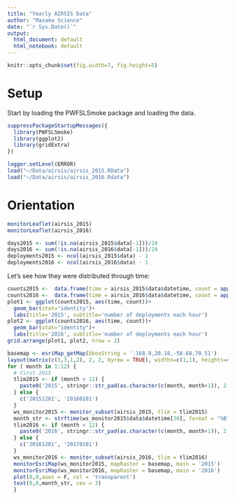 ```yaml
---
title: "Yearly AIRSIS Data"
author: "Mazama Science"
date: "`r Sys.Date()`"
output:
  html_document: default
  html_notebook: default
---
```


```r
knitr::opts_chunk$set(fig.width=7, fig.height=5)
```

# Setup

Start by loading the PWFSLSmoke package and loading the data. 

```r
suppressPackageStartupMessages({
  library(PWFSLSmoke)
  library(ggplot2)
  library(gridExtra)
})

logger.setLevel(ERROR)
load("~/Data/airsis/airsis_2015.RData")
load("~/Data/airsis/airsis_2016.Rdata")
```

# Orientation

```r
monitorLeaflet(airsis_2015)
monitorLeaflet(airsis_2016)
```

```r
days2015 <- sum(!is.na(airsis_2015$data[-1]))/24
days2016 <- sum(!is.na(airsis_2016$data[-1]))/24
deployments2015 <- ncol(airsis_2015$data) - 1
deployments2016 <- ncol(airsis_2016$data) - 1
```

Let's see how they were distributed through time:

```r
counts2015 <-  data.frame(time = airsis_2015$data$datetime, count = apply(airsis_2015$data[-1], 1, function(x) sum(!is.na(x))))
counts2016 <-  data.frame(time = airsis_2016$data$datetime, count = apply(airsis_2016$data[-1], 1, function(x) sum(!is.na(x))))
plot1 <- ggplot(counts2015, aes(time, count))+
  geom_bar(stat="identity")+
  labs(title='2015', subtitle='number of deployments each hour')
plot2 <- ggplot(counts2016, aes(time, count))+
  geom_bar(stat="identity")+
  labs(title='2016', subtitle='number of deployments each hour')
grid.arrange(plot1, plot2, nrow = 2)
```

```r
basemap <- esriMap_getMap(bboxString = '-168.9,20.18,-58.68,70.51')
layout(matrix(c(3,3,1,2), 2, 2, byrow = TRUE), widths=c(1,1), heights=c(1,3)) 
for ( month in 1:12) {
  # First 2015
  tlim2015 <- if (month < 12) {
    paste0('2015', stringr::str_pad(as.character(c(month, month+1)), 2, side = 'left', "0"), '01')
  } else {
    c('20151201', '20160101')
  }
  ws_monitor2015 <- monitor_subset(airsis_2015, tlim = tlim2015)
  month_str <- strftime(ws_monitor2015$data$datetime[30], format = "%B")
  tlim2016 <- if (month < 12) {
    paste0('2016', stringr::str_pad(as.character(c(month, month+1)), 2, side = 'left', "0"), '01')
  } else {
    c('20161201', '20170101')
  }
  ws_monitor2016 <- monitor_subset(airsis_2016, tlim = tlim2016)
  monitorEsriMap(ws_monitor2015, mapRaster = basemap, main = '2015')
  monitorEsriMap(ws_monitor2016, mapRaster = basemap, main = '2016')
  plot(0,0,axes = F, col = 'transparent')
  text(0,0,month_str, cex = 3)
  }
```


